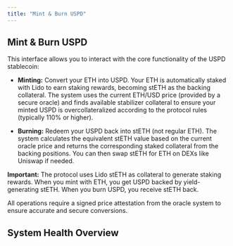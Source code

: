 ```yaml
---
title: "Mint & Burn USPD"
---
```



<UspdMintBurn />


## Mint & Burn USPD

This interface allows you to interact with the core functionality of the USPD stablecoin:

*   **Minting:** Convert your ETH into USPD. Your ETH is automatically staked with Lido to earn staking rewards, becoming stETH as the backing collateral. The system uses the current ETH/USD price (provided by a secure oracle) and finds available stabilizer collateral to ensure your minted USPD is overcollateralized according to the protocol rules (typically 110% or higher).

*   **Burning:** Redeem your USPD back into stETH (not regular ETH). The system calculates the equivalent stETH value based on the current oracle price and returns the corresponding staked collateral from the backing positions. You can then swap stETH for ETH on DEXs like Uniswap if needed.

**Important:** The protocol uses Lido stETH as collateral to generate staking rewards. When you mint with ETH, you get USPD backed by yield-generating stETH. When you burn USPD, you receive stETH back.

All operations require a signed price attestation from the oracle system to ensure accurate and secure conversions.


## System Health Overview


<SystemCollateralizationDisplay />
